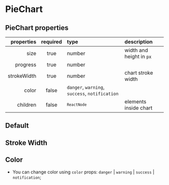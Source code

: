 
<Meta of={PieChartStories} />

# PieChart

## PieChart properties

|  properties | required | type                                                                                       | description              |
| ----------: | :------: | :----------------------------------------------------------------------------------------- | :----------------------- |
|        size |   true   | number                                                                                     | width and height in `px` |
|    progress |   true   | number                                                                                     |                          |
| strokeWidth |   true   | number                                                                                     | chart stroke width       |
|       color |  false   | <code>danger</code>, <code>warning</code>, <code>success</code>, <code>notification</code> |                          |
|    children |  false   | <code>`ReactNode`</code>                                                                   | elements inside chart    |

## Default

<Canvas>
  <Story of={PieChartStories.Default} />
</Canvas>

## Stroke Width

<Canvas>
  <Story of={PieChartStories.StrokeWidth} />
</Canvas>

## Color

- You can change color using `color` props: `danger` | `warning` | `success` | `notification`;

<Canvas>
  <Story of={PieChartStories.Color} />
</Canvas>
